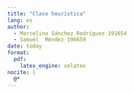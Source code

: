 ```yaml
---
title: "Clase heurística"
lang: es
author: 
  - Marcelino Sánchez Rodríguez 191654
  - Samuel  Méndez 196659
date: today
format:
  pdf:
    latex_engine: xelatex
nocite: |
  @*
---
```


```r

```